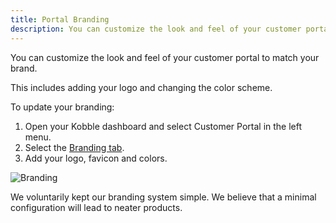 ```yaml
---
title: Portal Branding
description: You can customize the look and feel of your customer portal to match your brand.
---
```


You can customize the look and feel of your customer portal to match your brand.

This includes adding your logo and changing the color scheme.

To update your branding:

1. Open your Kobble dashboard and select Customer Portal in the left menu.
2. Select the [Branding tab](https://app.kobble.io/p/portal/branding).
3. Add your logo, favicon and colors.

![Branding](/images/portal/branding-config.png)

<Note>We voluntarily kept our branding system simple. We believe that a minimal configuration will lead to neater products.</Note>
